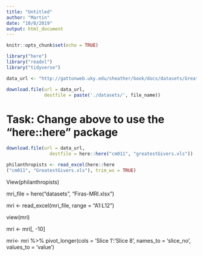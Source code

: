 ```yaml
---
title: "Untitled"
author: "Martin"
date: "10/8/2019"
output: html_document
---
```


```r
knitr::opts_chunk$set(echo = TRUE)
```

```r
library("here")
library("readxl")
library("tidyverse")
```


```r
data_url <- "http://gattonweb.uky.edu/sheather/book/docs/datasets/GreatestGivers.xls"
```

```r
download.file(url = data_url, 
              destfile = paste('./datasets/', file_name))
```

              
# Task: Change above to use the "here::here" package

```r
download.file(url = data_url,
                destfile = here::here("cm011", "greatestGivers.xls"))
```



```r
philanthropists <- read_excel(here::here
("cm011", "GreatestGivers.xls"), trim_ws = TRUE)
```

View(philanthropists)

mri_file = here("datasets", "Firas-MRI.xlsx")

mri <- read_excel(mri_file, range = "A1:L12")

view(mri)

mri <- mri[, -10]

mri<- mri %>%
  pivot_longer(cols = 'Slice 1':'Slice 8',
              names_to = 'slice_no',
              values_to = 'value')
              

